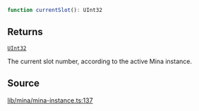 ```ts
function currentSlot(): UInt32
```

## Returns

[`UInt32`](../../../classes/UInt32.mdx)

The current slot number, according to the active Mina instance.

## Source

[lib/mina/mina-instance.ts:137](https://github.com/o1-labs/o1js/blob/6ebbc23710f6de023fea6d83dc93c5a914c571f2/src/lib/mina/mina-instance.ts#L137)
